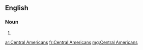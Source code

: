 ==English==

===Noun===
{{head|en|noun plural form}}

# {{plural of|Central American|lang=en}}

[[ar:Central Americans]]
[[fr:Central Americans]]
[[mg:Central Americans]]